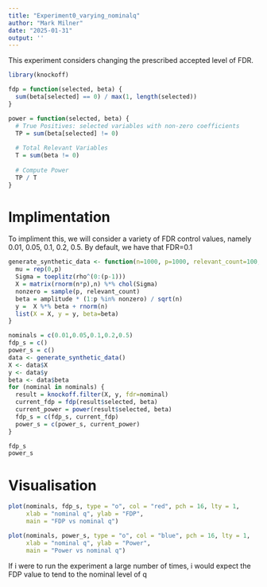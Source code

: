 ```yaml
---
title: "Experiment0_varying_nominalq"
author: "Mark Milner"
date: "2025-01-31"
output: ''
---
```


This experiment considers changing the prescribed accepted level of FDR.

```r
library(knockoff)
```

```r
fdp = function(selected, beta) {
  sum(beta[selected] == 0) / max(1, length(selected))
}
```

```r
power = function(selected, beta) {
  # True Positives: selected variables with non-zero coefficients
  TP = sum(beta[selected] != 0)
  
  # Total Relevant Variables
  T = sum(beta != 0)
  
  # Compute Power
  TP / T
}
```

# Implimentation

To impliment this, we will consider a variety of FDR control values, namely 0.01, 0.05, 0.1, 0.2, 0.5. By default, we have that FDR=0.1

```r
generate_synthetic_data <- function(n=1000, p=1000, relevant_count=100, amplitude=4.5, rho=0.25) {
  mu = rep(0,p)
  Sigma = toeplitz(rho^(0:(p-1)))
  X = matrix(rnorm(n*p),n) %*% chol(Sigma)
  nonzero = sample(p, relevant_count)
  beta = amplitude * (1:p %in% nonzero) / sqrt(n)
  y =  X %*% beta + rnorm(n)
  list(X = X, y = y, beta=beta)
}
```

```r
nominals = c(0.01,0.05,0.1,0.2,0.5)
fdp_s = c()
power_s = c()
data <- generate_synthetic_data()
X <- data$X
y <- data$y
beta <- data$beta
for (nominal in nominals) {
  result = knockoff.filter(X, y, fdr=nominal)
  current_fdp = fdp(result$selected, beta)
  current_power = power(result$selected, beta)
  fdp_s = c(fdp_s, current_fdp)
  power_s = c(power_s, current_power)
}
```

```r
fdp_s
power_s
```


# Visualisation 

```r
plot(nominals, fdp_s, type = "o", col = "red", pch = 16, lty = 1,
     xlab = "nominal q", ylab = "FDP",
     main = "FDP vs nominal q")

plot(nominals, power_s, type = "o", col = "blue", pch = 16, lty = 1,
     xlab = "nominal q", ylab = "Power",
     main = "Power vs nominal q")

```
If i were to run the experiment a large number of times, i would expect the FDP value to tend to the nominal level of q





```r

```

